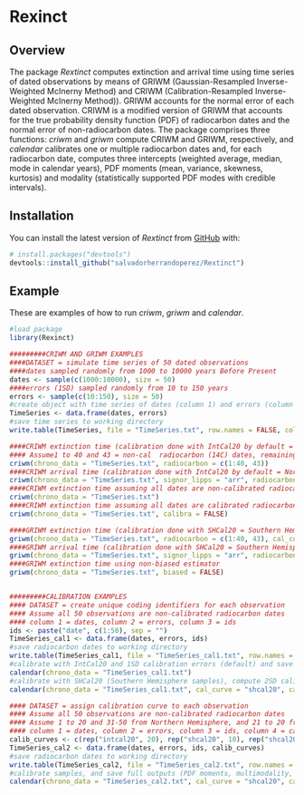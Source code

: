 
<!-- README.md is generated from README.Rmd. Please edit that file -->

# Rexinct

<!-- badges: start -->
<!-- badges: end -->

## Overview

The package *Rextinct* computes extinction and arrival time using time series of dated observations
by means of GRIWM (Gaussian-Resampled Inverse-Weighted McInerny Method) and CRIWM
(Calibration-Resampled Inverse-Weighted McInerny Method)). GRIWM accounts for the normal
error of each dated observation. CRIWM is a modified version of GRIWM that accounts for 
the true probability density function (PDF) of radiocarbon dates and the normal error of non-radiocarbon dates.
The package comprises three functions: *criwm* and *griwm* compute CRIWM and GRIWM, respectively, and
*calendar* calibrates one or multiple radiocarbon dates and, for each radiocarbon date, computes 
three intercepts (weighted average, median, mode in calendar years), PDF moments (mean, variance, skewness, kurtosis)
and modality (statistically supported PDF modes with credible intervals).

## Installation


You can install the latest version of *Rextinct* from
[GitHub](https://github.com/salvadorherrandoperez/Rextinct) with:

``` r
# install.packages("devtools")
devtools::install_github("salvadorherrandoperez/Rextinct")
```

## Example

These are examples of how to run *criwm*, *griwm* and *calendar*.


``` r
#load package
library(Rexinct)

#########CRIWM AND GRIWM EXAMPLES
####DATASET = simulate time series of 50 dated observations
####dates sampled randomly from 1000 to 10000 years Before Present
dates <- sample(c(1000:10000), size = 50) 
####errors (1SD) sampled randomly from 10 to 150 years
errors <- sample(c(10:150), size = 50) 
#create object with time series of dates (column 1) and errors (column 2) without row and column names
TimeSeries <- data.frame(dates, errors)
#save time series to working directory
write.table(TimeSeries, file = "TimeSeries.txt", row.names = FALSE, col.names = FALSE)

####CRIWM extinction time (calibration done with IntCal20 by default = Northern Hemisphere data)
#### Assume1 to 40 and 43 = non-cal  radiocarbon (14C) dates, remaining = non-14C or 14C-cal dates
criwm(chrono_data = "TimeSeries.txt", radiocarbon = c(1:40, 43))
####CRIWM arrival time (calibration done with IntCal20 by default = Northern Hemisphere data)
criwm(chrono_data = "TimeSeries.txt", signor_lipps = "arr", radiocarbon = c(1:40, 43))
####CRIWM extinction time assuming all dates are non-calibrated radiocarbon (radiocarbon = "all")
criwm(chrono_data = "TimeSeries.txt")
####CRIWM extinction time assuming all dates are calibrated radiocarbon (radiocarbon = "all")
criwm(chrono_data = "TimeSeries.txt", calibra = FALSE)

####GRIWM extinction time (calibration done with SHCal20 = Southern Hemisphere data)
griwm(chrono_data = "TimeSeries.txt", radiocarbon = c(1:40, 43), cal_curve = "shcal20")
####GRIWM arrival time (calibration done with SHCal20 = Southern Hemisphere data) and assume all dates are radiocarbon
griwm(chrono_data = "TimeSeries.txt", signor_lipps = "arr", radiocarbon = "all", cal_curve = "shcal20")
####GRIWM extinction time using non-biased estimator 
griwm(chrono_data = "TimeSeries.txt", biased = FALSE)


#########CALIBRATION EXAMPLES
#### DATASET = create unique coding identifiers for each observation
#### Assume all 50 observations are non-calibrated radiocarbon dates
#### column 1 = dates, column 2 = errors, column 3 = ids
ids <- paste("date", c(1:50), sep = "")
TimeSeries_cal1 <- data.frame(dates, errors, ids)
#save radiocarbon dates to working directory
write.table(TimeSeries_cal1, file = "TimeSeries_cal1.txt", row.names = FALSE, col.names = FALSE)
#calibrate with IntCal20 and 1SD calibration errors (default) and save intercepts (weighted average, median, mode) to working directory (default)
calendar(chrono_data = "TimeSeries_cal1.txt")
#calibrate with SHCal20 (Southern Hemisphere samples), compute 2SD calibration errors (default) and cancel output saving
calendar(chrono_data = "TimeSeries_cal1.txt", cal_curve = "shcal20", cal_ci = "sd2", cal_save = "none")

#### DATASET = assign calibration curve to each observation
#### Assume all 50 observations are non-calibrated radiocarbon dates
#### Assume 1 to 20 and 31-50 from Northern Hemisphere, and 21 to 20 from Southern Hemisphere
#### column 1 = dates, column 2 = errors, column 3 = ids, column 4 = calibration curves
calib_curves <- c(rep("intcal20", 20), rep("shcal20", 10), rep("shcal20", 20))
TimeSeries_cal2 <- data.frame(dates, errors, ids, calib_curves)  
#save radiocarbon dates to working directory
write.table(TimeSeries_cal2, file = "TimeSeries_cal2.txt", row.names = FALSE, col.names = FALSE)
#calibrate samples, and save full outputs (PDF moments, multimodality, intercepts)
calendar(chrono_data = "TimeSeries_cal2.txt", cal_curve = "shcal20", cal_save = "full")

```
